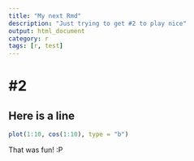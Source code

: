 ```yaml
---
title: "My next Rmd"
description: "Just trying to get #2 to play nice"
output: html_document
category: r
tags: [r, test]
---
```


# #2

## Here is a line

```r
plot(1:10, cos(1:10), type = "b")
```

That was fun! :P